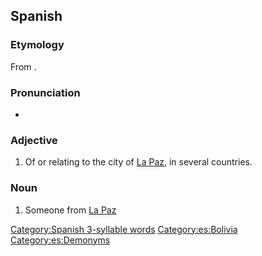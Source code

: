 {{also|páčeno}}
==Spanish==
{{wikipedia|Categoría:Paceños|lang=es}}

===Etymology===
From {{af|es|paz|-eño}}.

===Pronunciation===
* {{es-IPA}}

===Adjective===
{{es-adj|f=paceña}}

# Of or relating to the city of [[La Paz]], in several countries.

===Noun===
{{es-noun|m|f=paceña}}

# Someone from [[La Paz]]

[[Category:Spanish 3-syllable words]]
[[Category:es:Bolivia]]
[[Category:es:Demonyms]]